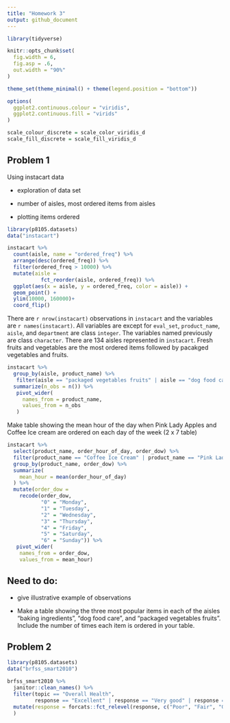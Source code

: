 ```yaml
---
title: "Homework 3"
output: github_document
---
```


```r
library(tidyverse)

knitr::opts_chunk$set(
  fig.width = 6,
  fig.asp = .6,
  out.width = "90%"
)

theme_set(theme_minimal() + theme(legend.position = "bottom"))

options(
  ggplot2.continuous.colour = "viridis",
  ggplot2.continuous.fill = "virids"
)

scale_colour_discrete = scale_color_viridis_d
scale_fill_discrete = scale_fill_viridis_d
```

## Problem 1 

Using instacart data 

* exploration of data set

* number of aisles, most ordered items from aisles 

* plotting items ordered 



```r
library(p8105.datasets)
data("instacart") 

```

```r
instacart %>% 
  count(aisle, name = "ordered_freq") %>% 
  arrange(desc(ordered_freq)) %>% 
  filter(ordered_freq > 10000) %>% 
  mutate(aisle =
           fct_reorder(aisle, ordered_freq)) %>% 
  ggplot(aes(x = aisle, y = ordered_freq, color = aisle)) +
  geom_point() +
  ylim(10000, 160000)+
  coord_flip()
```


There are `r nrow(instacart)` observations in `instacart` and the variables are `r names(instacart)`. All variables are except for `eval_set`, `product_name`, `aisle`, and `department` are class `integer`. The variables named previously are class `character`.
There are 134 aisles represented in `instacart`. Fresh fruits and vegetables are the most ordered items followed by pacakged vegetables and fruits. 

```r
instacart %>% 
  group_by(aisle, product_name) %>% 
   filter(aisle == "packaged vegetables fruits" | aisle == "dog food care" | aisle == "baking ingredients") %>%
  summarize(n_obs = n()) %>% 
   pivot_wider(
     names_from = product_name, 
     values_from = n_obs
   )
```

Make table showing the mean hour of the day when Pink Lady Apples and Coffee Ice cream are ordered on each day of the week (2 x 7 table)

```r
instacart %>% 
  select(product_name, order_hour_of_day, order_dow) %>% 
  filter(product_name == "Coffee Ice Cream" | product_name == "Pink Lady Apples") %>% 
  group_by(product_name, order_dow) %>% 
  summarize(
    mean_hour = mean(order_hour_of_day)
  ) %>% 
  mutate(order_dow = 
    recode(order_dow, 
           "0" = "Monday",
           "1" = "Tuesday",
           "2" = "Wednesday",
           "3" = "Thursday",
           "4" = "Friday",
           "5" = "Saturday",
           "6" = "Sunday")) %>% 
   pivot_wider(
    names_from = order_dow, 
    values_from = mean_hour)
```


## Need to do:

* give illustrative example of observations

* Make a table showing the three most popular items in each of the aisles “baking ingredients”, “dog food care”, and “packaged vegetables fruits”. Include the number of times each item is ordered in your table.


## Problem 2

```r
library(p8105.datasets)
data("brfss_smart2010") 
```

```r
brfss_smart2010 %>% 
  janitor::clean_names() %>% 
  filter(topic == "Overall Health",
         response == "Excellent" | response == "Very good" | response == "Good" | response == "Fair" | response == "Poor") %>% 
  mutate(response = forcats::fct_relevel(response, c("Poor", "Fair", "Good", "Very good", "Excellent"))
  ) 
 
```
           


